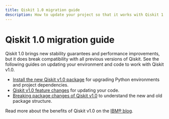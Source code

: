 ```yaml
---
title: Qiskit 1.0 migration guide
description: How to update your project so that it works with Qiskit 1.0.
---
```


# Qiskit 1.0 migration guide

Qiskit 1.0 brings new stability guarantees and performance improvements, but it
does break compatibility with all previous versions of Qiskit. See the
following guides on updating your environment and code to work with Qiskit v1.0.

- [Install the new Qiskit v1.0 package](/docs/guides/qiskit-1.0-installation) for upgrading Python environments and project dependencies.
- [Qiskit v1.0 feature changes](/docs/guides/qiskit-1.0-features) for updating your code.
- [Breaking package changes of Qiskit v1.0](/docs/guides/metapackage-migration) to understand the new and old package structure.

Read more about the benefits of Qiskit v1.0 on the [IBM&reg; blog](https://www.ibm.com/quantum/blog/qiskit-1-0-release-summary).
